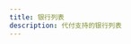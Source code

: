 ```yaml
---
title: 银行列表
description: 代付支持的银行列表
---
```



<Table
  thead={["银行编码", "银行名称"]}
  tbody={[
    [301, "MEMBER_A"],
    [2001, "BANXICO"],
    [37006, "BANCOMEXT"],
    [37009, "BANOBRAS"],
    [37019, "BANJERCITO"],
    [37135, "NAFIN"],
    [37166, "BANSEFI"],
    [37168, "HIPOTECARIA FED"],
    [40002, "BANAMEX"],
    [40012, "BBVA BANCOMER"],
    [40014, "SANTANDER"],
    [40021, "HSBC"],
    [40030, "BAJIO"],
    [40036, "INBURSA"],
    [40042, "MIFEL"],
    [40044, "SCOTIABANK"],
    [40058, "BANREGIO"],
    [40059, "INVEX"],
    [40060, "BANSI"],
    [40062, "AFIRME"],
    [40072, "BANORTE"],
    [40102, "ACCENDO BANCO"],
    [40103, "AMERICAN EXPRES"],
    [40106, "BANK OF AMERICA"],
    [40108, "MUFG"],
    [40110, "JP MORGAN"],
    [40112, "BMONEX"],
    [40113, "VE POR MAS"],
    [40124, "DEUTSCHE"],
    [40126, "CREDIT SUISSE"],
    [40127, "AZTECA"],
    [40128, "AUTOFIN"],
    [40129, "BARCLAYS"],
    [40130, "COMPARTAMOS"],
    [40132, "MULTIVA BANCO"],
    [40133, "ACTINVER"],
    [40136, "INTERCAM BANCO"],
    [40137, "BANCOPPEL"],
    [40138, "ABC CAPITAL"],
    [40140, "CONSUBANCO"],
    [40141, "VOLKSWAGEN"],
    [40143, "CIBANCO"],
    [40145, "BBASE"],
    [40147, "BANKAOOL"],
    [40148, "PAGATODO"],
    [40150, "INMOBILIARIO"],
    [40151, "DONDE"],
    [40152, "BANCREA"],
    [40153, "PROGRESO"],
    [40154, "BANCO FINTERRA"],
    [40155, "ICBC"],
    [40156, "SABADELL"],
    [40157, "SHINHAN"],
    [40158, "MIZUHO BANK"],
    [40159, "BANK OF CHINA"],
    [40160, "BANCO S3"],
    [40805, "Banxico Pruebas"],
    [40819, "BANCO PRUEBAS"],
    [40994, "Banco Fácil_R"],
    [40995, "Banco Fácil"],
    [40997, "BanCobroB"],
    [40998, "BanCobroA"],
    [40999, "Banco Fácil2"],
    [90600, "MONEXCB"],
    [90601, "GBM"],
    [90602, "MASARI"],
    [90605, "VALUE"],
    [90606, "ESTRUCTURADORES"],
    [90608, "VECTOR"],
    [90613, "MULTIVA CBOLSA"],
    [90616, "FINAMEX"],
    [90617, "VALMEX"],
    [90620, "PROFUTURO"],
    [90630, "CB INTERCAM"],
    [90631, "CI BOLSA"],
    [90634, "FINCOMUN"],
    [90636, "HDI SEGUROS"],
    [90638, "AKALA"],
    [90642, "REFORMA"],
    [90646, "STP"],
    [90648, "EVERCORE"],
    [90652, "CREDICAPITAL"],
    [90653, "KUSPIT"],
    [90656, "UNAGRA"],
    [90659, "ASP INTEGRA OPC"],
    [90670, "LIBERTAD"],
    [90676, "C.B. INBURSA"],
    [90677, "CAJA POP MEXICA"],
    [90680, "CRISTOBAL COLON"],
    [90683, "CAJA TELEFONIST"],
    [90684, "TRANSFER"],
    [90685, "FONDO (FIRA)"],
    [90686, "INVERCAP"],
    [90688, "CREDICLUB"],
    [90689, "FOMPED"],
    [90692, "XXIBANORTE"],
    [90694, "OPORMEX"],
    [90695, "TE CREEMOS"],
    [90696, "SC PROM Y OP"],
    [90697, "CAPITAL ACTIVO"],
    [90698, "BURSAMETRICA"],
    [90902, "INDEVAL"],
    [90903, "CoDi Valida"],
    [90904, "BanCobro_R"],
    [90996, "BanCobro"],
    [90998, "BanCobro2"],
    [90999, "Validador"],
    [91802, "BANAMEX2"],
    [91812, "BBVA BANCOMER2"],
    [91814, "SANTANDER2"],
    [91821, "HSBC2"],
    [91872, "BANORTE2"],
    [91927, "AZTECA2"],
    [90706, "ARCUS"],
    [90661, "ALTERNATIVOS"],
    [90710, "NVIO"],
    [90723, "Cuenca"],
    [90703, "TESORED"],
    [90722, "Mercado Pago W"],
    [90901, "CLS"],
  ]}
/>
